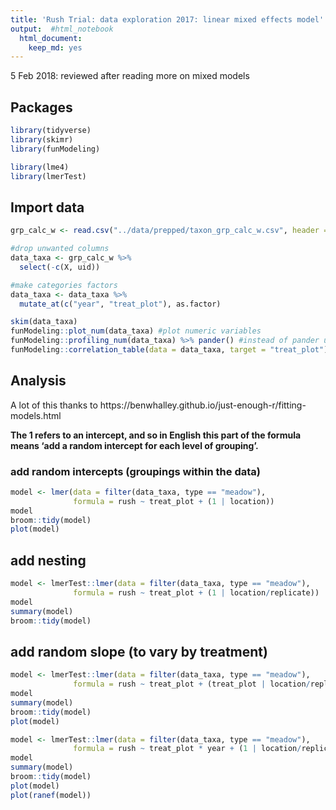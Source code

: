 ```yaml
---
title: 'Rush Trial: data exploration 2017: linear mixed effects model'
output:  #html_notebook
  html_document:
    keep_md: yes
---
```


5 Feb 2018: reviewed after reading more on mixed models

## Packages  
```r
library(tidyverse)
library(skimr)
library(funModeling)

library(lme4)
library(lmerTest)
```

## Import data  
```r
grp_calc_w <- read.csv("../data/prepped/taxon_grp_calc_w.csv", header = TRUE)
```

```r
#drop unwanted columns
data_taxa <- grp_calc_w %>% 
  select(-c(X, uid)) 

#make categories factors
data_taxa <- data_taxa %>% 
  mutate_at(c("year", "treat_plot"), as.factor)

skim(data_taxa)  
funModeling::plot_num(data_taxa) #plot numeric variables
funModeling::profiling_num(data_taxa) %>% pander() #instead of pander use kable()
funModeling::correlation_table(data = data_taxa, target = "treat_plot") #correlation coefficient (pearsons R)
```



## Analysis  

A lot of this thanks to https://benwhalley.github.io/just-enough-r/fitting-models.html 

**The 1 refers to an intercept, and so in English this part of the formula means ‘add a random intercept for each level of grouping’.**

### add random intercepts (groupings within the data)

```r
model <- lmer(data = filter(data_taxa, type == "meadow"),
              formula = rush ~ treat_plot + (1 | location))
model
broom::tidy(model)
plot(model)
```

## add nesting

```r
model <- lmerTest::lmer(data = filter(data_taxa, type == "meadow"),
              formula = rush ~ treat_plot + (1 | location/replicate))
model
summary(model)
broom::tidy(model)
```

## add random slope (to vary by treatment)

```r
model <- lmerTest::lmer(data = filter(data_taxa, type == "meadow"),
              formula = rush ~ treat_plot + (treat_plot | location/replicate))
model
summary(model)
broom::tidy(model)
plot(model)
```


```r
model <- lmerTest::lmer(data = filter(data_taxa, type == "meadow"),
              formula = rush ~ treat_plot * year + (1 | location/replicate/treat_plot))
model
summary(model)
broom::tidy(model)
plot(model)
plot(ranef(model))
```



